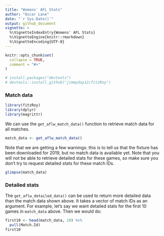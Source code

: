 ```yaml
---
title: "Womens' AFL Stats"
author: "Oscar Lane"
date: "`r Sys.Date()`"
output: github_document
vignette: >
  %\VignetteIndexEntry{Womens' AFL Stats}
  %\VignetteEngine{knitr::rmarkdown}
  %\VignetteEncoding{UTF-8}
---
```


```r
knitr::opts_chunk$set(
  collapse = TRUE,
  comment = "#>"
)
```
```r
# install.packages("devtools")
# devtools::install_github("jimmyday12/fitzRoy")
```

### Match data

```r
library(fitzRoy)
library(dplyr)
library(magrittr)
```

We can use the `get_aflw_match_data()` function to retrieve match data for all
matches.

```r
match_data <- get_aflw_match_data()
```

Note that we are getting a few warnings: this is to tell us that the fixture has 
been downloaded for 2019, but no match data is available yet. Note that you will 
not be able to retrieve detailed stats for these games, so make sure you don't 
try to request detailed stats for these match IDs.

```r
glimpse(match_data)
```

### Detailed stats

The `get_aflw_detailed_data()` can be used to return more detailed data than the
match data shown above. It takes a vector of match IDs as an argument. For
example, let's say we want detailed stats for the first 10 games in `match_data`
above. Then we would do:

```r
first10 <- head(match_data, 10) %>% 
  pull(Match.Id)
first10
```



